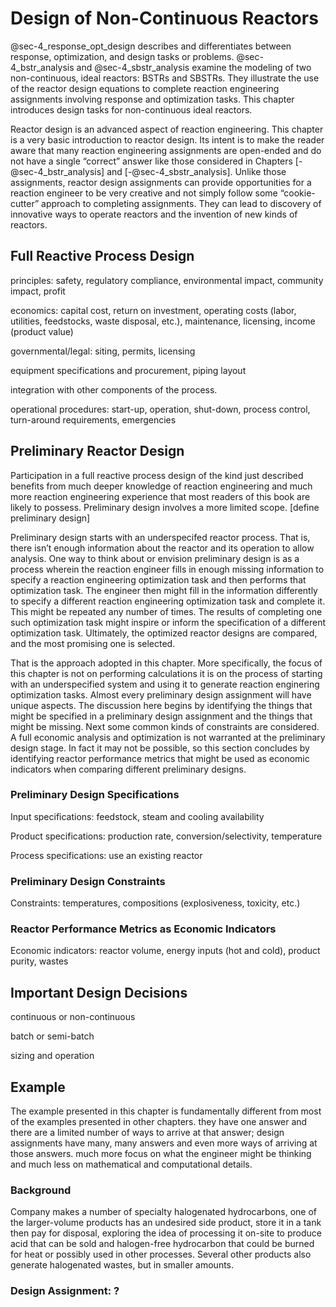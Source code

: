 # Design of Non-Continuous Reactors {#sec-4_non_continuous_design}

@sec-4_response_opt_design describes and differentiates between response, optimization, and design tasks or problems. @sec-4_bstr_analysis and @sec-4_sbstr_analysis examine the modeling of two non-continuous, ideal reactors: BSTRs and SBSTRs. They illustrate the use of the reactor design equations to complete reaction engineering assignments involving response and optimization tasks. This chapter introduces design tasks for non-continuous ideal reactors.

Reactor design is an advanced aspect of reaction engineering. This chapter is a very basic introduction to reactor design. Its intent is to make the reader aware that many reaction engineering assignments are open-ended and do not have a single "correct" answer like those considered in Chapters [-@sec-4_bstr_analysis] and [-@sec-4_sbstr_analysis]. Unlike those assignments, reactor design assignments can provide opportunities for a reaction engineer to be very creative and not simply follow some "cookie-cutter" approach to completing assignments. They can lead to discovery of innovative ways to operate reactors and the invention of new kinds of reactors.

## Full Reactive Process Design

principles: safety, regulatory compliance, environmental impact, community impact, profit

economics: capital cost, return on investment, operating costs (labor, utilities, feedstocks, waste disposal, etc.), maintenance, licensing, income (product value)

governmental/legal: siting, permits, licensing

equipment specifications and procurement, piping layout

integration with other components of the process.

operational procedures: start-up, operation, shut-down, process control, turn-around requirements, emergencies

## Preliminary Reactor Design

Participation in a full reactive process design of the kind just described benefits from much deeper knowledge of reaction engineering and much more reaction engineering experience that most readers of this book are likely to possess. Preliminary design involves a more limited scope. [define preliminary design]

Preliminary design starts with an underspecifed reactor process. That is, there isn't enough information about the reactor and its operation to allow analysis. One way to think about or envision preliminary design is as a process wherein the reaction engineer fills in enough missing information to specify a reaction engineering optimization task and then performs that optimization task. The engineer then might fill in the information differently to specify a different reaction engineering optimization task and complete it. This might be repeated any number of times. The results of completing one such optimization task might inspire or inform the specification of a different optimization task. Ultimately, the optimized reactor designs are compared, and the most promising one is selected.

That is the approach adopted in this chapter. More specifically, the focus of this chapter is not on performing calculations it is on the process of starting with an underspecified system and using it to generate reaction enginering optimization tasks. Almost every preliminary design assignment will have unique aspects. The discussion here begins by identifying the things that might be specified in a preliminary design assignment and the things that might be missing. Next some common kinds of constraints are considered. A full economic analysis and optimization is not warranted at the preliminary design stage. In fact it may not be possible, so this section concludes by identifying reactor performance metrics that might be used as economic indicators when comparing different preliminary designs.

### Preliminary Design Specifications

Input specifications: feedstock, steam and cooling availability

Product specifications: production rate, conversion/selectivity, temperature

Process specifications: use an existing reactor

### Preliminary Design Constraints

Constraints: temperatures, compositions (explosiveness, toxicity, etc.)

### Reactor Performance Metrics as Economic Indicators

Economic indicators: reactor volume, energy inputs (hot and cold), product purity, wastes

## Important Design Decisions

continuous or non-continuous

batch or semi-batch

sizing and operation

## Example

The example presented in this chapter is fundamentally different from most of the examples presented in other chapters. they have one answer and there are a limited number of ways to arrive at that answer; design assignments have many, many answers and even more ways of arriving at those answers. much more focus on what the engineer might be thinking and much less on mathematical and computational details.

### Background

Company makes a number of specialty halogenated hydrocarbons, one of the larger-volume products has an undesired side product, store it in a tank then pay for disposal, exploring the idea of processing it on-site to produce acid that can be sold and halogen-free hydrocarbon that could be burned for heat or possibly used in other processes. Several other products also generate halogenated wastes, but in smaller amounts.

### Design Assignment: ?
